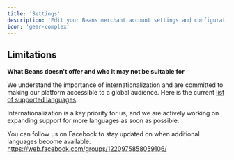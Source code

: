 ```yaml
---
title: 'Settings'
description: 'Edit your Beans merchant account settings and configuration.'
icon: 'gear-complex'
---
```


## Limitations

**What Beans doesn't offer and who it may not be suitable for**

We understand the importance of internationalization and are committed to making our platform
accessible to a global audience. Here is the current [list of supported languages](https://www.trybeans.com/i18n).

Internationalization is a key priority for us, and we are actively working on expanding support
for more languages as soon as possible.

You can follow us on Facebook to stay updated on when additional languages become available.
https://web.facebook.com/groups/1220975858059106/
